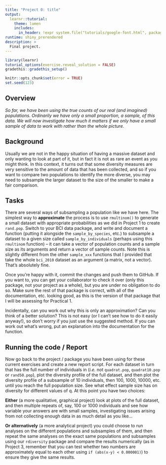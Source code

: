```yaml
---
title: "Project 0: title"
output:
  learnr::tutorial:
    theme: lumen
    includes:
      in_header: !expr system.file("tutorials/google-font.html", package = "RPiR")
runtime: shiny_prerendered
description: >
  Final project.
---
```


```r
library(learnr)
tutorial_options(exercise.reveal_solution = FALSE)
gradethis::gradethis_setup()

knitr::opts_chunk$set(error = TRUE)
set.seed(123)
```


## Overview

*So far, we have been using the true counts of our real (and imagined)
populations. Ordinarily we have only a small proportion, a sample, of this data. 
We will now investigate how much it matters if we only have a small sample of 
data to work with rather than the whole picture.*

## Background

Usually we are not in the happy situation of having a massive dataset and only 
wanting to look at part of it, but in fact it is not as rare an event as you 
might think. In this context, it turns out that some diversity measures are very 
sensitive to the amount of data that has been collected, and so if you want to 
compare two populations to identify the more diverse, you may need to subsample 
the larger dataset to the size of the smaller to make a fair comparison.

## Tasks

There are several ways of subsampling a population like we have here. The 
simplest way to **approximate** the process is to use `rmultinom()` to generate 
a small dataset with appropriate probabilities as we did in Project 1 to create 
`rand.pop`. Switch to your BCI data package, and write and document a function 
(putting it alongside the `sample_by_species`, etc.) to subsample a dataset to a 
given size called `sample_by_individuals` (perhaps using this `rmultinom` 
function) – it can take a vector of population counts and a sample size as its 
arguments and return a vector of sample counts. Note this is slightly different 
from the other `sample_xxx` functions that I provided that take the whole 
`bci_2010` dataset as an argument (a matrix, not a vector). That's absolutely 
fine.

Once you're happy with it, commit the changes and push them to GitHub. If you 
want to, you can get your collaborator to check it over (only this package, not 
your project as a whole), but you are under no obligation to do so. Make sure 
the rest of that package is correct, with all of the documentation, etc. looking 
good, as this is the version of that package that I will be assessing for 
Practical 1.

Incidentally, can you work out why this is only an approximation? Can you think 
of a better solution? This is not easy (or I can't see how to do it easily 
anyway!), so don't worry if you just use the suggested method. If you can work 
out what's wrong, put an explanation into the documentation for the function.

## Running the code / Report

Now go back to the project / package you have been using for these current 
exercises and create a new report script. For each dataset in turn that has the 
full number of individuals in (*i.e.* not `quadrat.pop`, `quadrat10.pop` or 
`rand50.pop`), plot the diversity profile of the full dataset, and then plot the 
diversity profile of a subsample of 10 individuals, then 100, 1000, 10000, etc. 
until you reach the full population size. See what effect sample size has on 
diversity for different values of q. At this point you have two choices:

**Either** (a more qualitative, graphical project) look at plots of the full 
dataset, and then multiple repeats of, say, 100 or 1000 individuals and see how 
variable your answers are with small samples, investigating issues arising from 
not collecting enough data in as much detail as you like...

**Or alternatively** (a more analytical project) you could choose to run 
analyses on the different populations and subsamples of them, and then repeat 
the same analyses on the exact same populations and subsamples using our 
`rdiversity` package and compare the results numerically (as in Project 3, 
remember that you can test whether two numbers are approximately equal to each 
other using `if (abs(x-y) < 0.000001)`) to ensure they give the same results.
